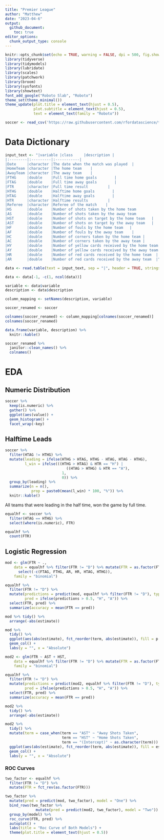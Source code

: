 ```yaml
---
title: "Premier League"
author: "Matthew"
date: "2023-04-6"
output: 
  github_document:
    toc: true
editor_options: 
  chunk_output_type: console
---
```


```r
knitr::opts_chunk$set(echo = TRUE, warning = FALSE, dpi = 500, fig.showtext = TRUE)
library(tidyverse)
library(tidymodels)
library(lubridate)
library(scales)
library(patchwork)
library(broom)
library(sysfonts)
library(showtext)
font_add_google("Roboto Slab", "Roboto")
theme_set(theme_minimal())
theme_update(plot.title = element_text(hjust = 0.5),
             plot.subtitle = element_text(hjust = 0.5),
             text = element_text(family = "Roboto"))
```

```r
soccer <- read_csv('https://raw.githubusercontent.com/rfordatascience/tidytuesday/master/data/2023/2023-04-04/soccer21-22.csv')
```

# Data Dictionary

```r
input_text <- "|variable |class     |description |
|:--------|:---------|:-----------|
|Date     |character |The date when the match was played  |
|HomeTeam |character |The home team    |
|AwayTeam |character |The away team    |
|FTHG     |double    |Full time home goals        |
|FTAG     |double    |Full time away goals        |
|FTR      |character |Full time result         |
|HTHG     |double    |Halftime home goals        |
|HTAG     |double    |Halftime away goals        |
|HTR      |character |Halftime results         |
|Referee  |character |Referee of the match    |
|HS       |double    |Number of shots taken by the home team          |
|AS       |double    |Number of shots taken by the away team          |
|HST      |double    |Number of shots on target by the home team   |
|AST      |double    |Number of shots on target by the away team   |
|HF       |double    |Number of fouls by the home team   |
|AF       |double    |Number of fouls by the away team    |
|HC       |double    |Number of corners taken by the home team |
|AC       |double    |Number of corners taken by the away team |
|HY       |double    |Number of yellow cards received by the home team |
|AY       |double    |Number of yellow cards received by the away team  |
|HR       |double    |Number of red cards received by the home team  |
|AR       |double    |Number of red cards received by the away team  |"

data <- read.table(text = input_text, sep = "|", header = TRUE, stringsAsFactors = FALSE, strip.white = TRUE)

data <- data[-1, -c(1, ncol(data))]
```

```r
variable <- data$variable
description <- data$description

column_mapping <- setNames(description, variable)

soccer_renamed <- soccer

colnames(soccer_renamed) <- column_mapping[colnames(soccer_renamed)]
colnames(soccer_renamed)
```

```r
data.frame(variable, description) %>% 
  knitr::kable()

soccer_renamed %>% 
  janitor::clean_names() %>% 
  colnames()
```

# EDA

## Numeric Distribution

```r
soccer %>% 
  keep(is.numeric) %>% 
  gather() %>% 
  ggplot(aes(value)) +
  geom_histogram() +
  facet_wrap(~key)
```

## Halftime Leads

```r
soccer %>% 
  filter(HTAG != HTHG) %>% 
  mutate(leading = ifelse(HTHG > HTAG, HTHG - HTAG, HTAG - HTHG),
         l_win = ifelse(((HTHG > HTAG) & HTR == "H") | 
                            ((HTAG > HTHG) & HTR == "A"),
                          1,
                          0)) %>% 
  group_by(leading) %>% 
  summarize(n = n(),
            prop = paste0(mean(l_win) * 100, "%")) %>% 
  knitr::kable()
```

All teams that were leading in the half time, won the game by full time.

```r
equalhf <- soccer %>% 
  filter(HTAG == HTHG) %>% 
  select(where(is.numeric), FTR)

equalhf %>% 
  count(FTR)
```

## Logistic Regression

```r
mod <- glm(FTR ~ ., 
    data = equalhf %>% filter(FTR != "D") %>% mutate(FTR = as.factor(FTR)) %>% 
      select(-c(FTAG, FTHG, AR, HR, HTAG, HTHG)),
    family = "binomial")
```

```r
equalhf %>% 
  filter(FTR != "D") %>% 
  mutate(predictions = predict(mod, equalhf %>% filter(FTR != "D"), type = "response"),
         pred = ifelse(predictions > 0.5, "H", "A")) %>% 
  select(FTR, pred) %>% 
  summarize(accuracy = mean(FTR == pred))

mod %>% tidy() %>% 
  arrange(-abs(estimate)) 

mod %>% 
  tidy() %>% 
  ggplot(aes(abs(estimate), fct_reorder(term, abs(estimate)), fill = p.value < 0.05)) +
  geom_col() +
  labs(y = "", x = "Absolute")
```

```r
mod2 <- glm(FTR ~ AST + HST, 
    data = equalhf %>% filter(FTR != "D") %>% mutate(FTR = as.factor(FTR)),
    family = "binomial")

equalhf %>% 
  filter(FTR != "D") %>% 
  mutate(predictions = predict(mod2, equalhf %>% filter(FTR != "D"), type = "response"),
         pred = ifelse(predictions > 0.5, "H", "A")) %>% 
  select(FTR, pred) %>% 
  summarize(accuracy = mean(FTR == pred))

mod2 %>% 
  tidy() %>% 
  arrange(-abs(estimate))

mod2 %>% 
  tidy() %>% 
  mutate(term = case_when(term == "AST" ~ "Away Shots Taken",
                          term == "HST" ~ "Home Shots Taken",
                          term == "(Intercept)" ~ as.character(term))) %>% 
  ggplot(aes(abs(estimate), fct_reorder(term, abs(estimate)), fill = estimate > 0)) +
  geom_col() +
  labs(y = "", x = "Absolute")
```

### ROC Curves

```r
two_factor <- equalhf %>% 
  filter(FTR != "D") %>% 
  mutate(FTR = fct_rev(as.factor(FTR)))

two_factor %>% 
  mutate(pred = predict(mod, two_factor), model = "One") %>% 
  bind_rows(two_factor %>% 
              mutate(pred = predict(mod2, two_factor), model = "Two")) %>% 
  group_by(model) %>% 
  roc_curve(FTR, pred) %>% 
  autoplot() +
  labs(title = "Roc Curve of Both Models") +
  theme(plot.title = element_text(hjust = 0.5))
```
